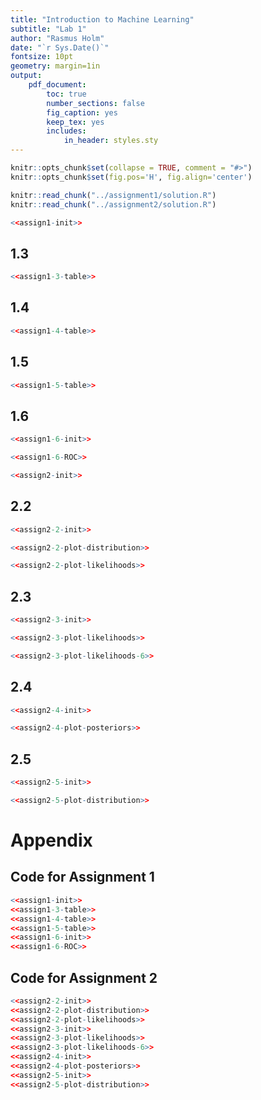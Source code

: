 ```yaml
---
title: "Introduction to Machine Learning"
subtitle: "Lab 1"
author: "Rasmus Holm"
date: "`r Sys.Date()`"
fontsize: 10pt
geometry: margin=1in
output:
    pdf_document:
        toc: true
        number_sections: false
        fig_caption: yes
        keep_tex: yes
        includes:
            in_header: styles.sty
---
```


```r
knitr::opts_chunk$set(collapse = TRUE, comment = "#>")
knitr::opts_chunk$set(fig.pos='H', fig.align='center')

knitr::read_chunk("../assignment1/solution.R")
knitr::read_chunk("../assignment2/solution.R")
```

\newpage

\section{Assignment 1}
```r
<<assign1-init>>
```

## 1.3
```r
<<assign1-3-table>>
```

## 1.4
```r
<<assign1-4-table>>
```

## 1.5
```r
<<assign1-5-table>>
```

## 1.6
```r
<<assign1-6-init>>
```

```r
<<assign1-6-ROC>>
```

\newpage

\section{Assignment 2}

```r
<<assign2-init>>
```

## 2.2
```r
<<assign2-2-init>>
```

```r
<<assign2-2-plot-distribution>>
```

```r
<<assign2-2-plot-likelihoods>>
```

## 2.3
```r
<<assign2-3-init>>
```

```r
<<assign2-3-plot-likelihoods>>
```

```r
<<assign2-3-plot-likelihoods-6>>
```

## 2.4
```r
<<assign2-4-init>>
```

```r
<<assign2-4-plot-posteriors>>
```

## 2.5
```r
<<assign2-5-init>>
```

```r
<<assign2-5-plot-distribution>>
```

\newpage

# Appendix

## Code for Assignment 1
```r
<<assign1-init>>
<<assign1-3-table>>
<<assign1-4-table>>
<<assign1-5-table>>
<<assign1-6-init>>
<<assign1-6-ROC>>
```

## Code for Assignment 2
```r
<<assign2-2-init>>
<<assign2-2-plot-distribution>>
<<assign2-2-plot-likelihoods>>
<<assign2-3-init>>
<<assign2-3-plot-likelihoods>>
<<assign2-3-plot-likelihoods-6>>
<<assign2-4-init>>
<<assign2-4-plot-posteriors>>
<<assign2-5-init>>
<<assign2-5-plot-distribution>>
```


